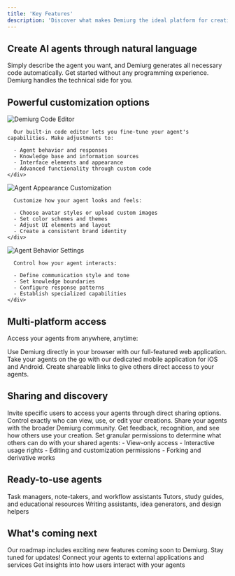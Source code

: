 ```yaml
---
title: 'Key Features'
description: 'Discover what makes Demiurg the ideal platform for creating and sharing AI agents'
---
```


## Create AI agents through natural language

<CardGroup cols={2}>
  <Card title="Prompt-based creation" icon="wand-magic-sparkles">
    Simply describe the agent you want, and Demiurg generates all necessary code automatically.
  </Card>
  <Card title="No coding required" icon="code-slash">
    Get started without any programming experience. Demiurg handles the technical side for you.
  </Card>
</CardGroup>

## Powerful customization options

<Tabs>
  <Tab title="Code Editor">
    <div className="mt-4">
      <img src="/images/code-editor.png" alt="Demiurg Code Editor" />
      
      Our built-in code editor lets you fine-tune your agent's capabilities. Make adjustments to:
      
      - Agent behavior and responses
      - Knowledge base and information sources
      - Interface elements and appearance
      - Advanced functionality through custom code
    </div>
  </Tab>
  <Tab title="Appearance">
    <div className="mt-4">
      <img src="/images/appearance.png" alt="Agent Appearance Customization" />
      
      Customize how your agent looks and feels:
      
      - Choose avatar styles or upload custom images
      - Set color schemes and themes
      - Adjust UI elements and layout
      - Create a consistent brand identity
    </div>
  </Tab>
  <Tab title="Behavior">
    <div className="mt-4">
      <img src="/images/behavior.png" alt="Agent Behavior Settings" />
      
      Control how your agent interacts:
      
      - Define communication style and tone
      - Set knowledge boundaries
      - Configure response patterns
      - Establish specialized capabilities
    </div>
  </Tab>
</Tabs>

## Multi-platform access

Access your agents from anywhere, anytime:

<Steps>
  <Step title="Web Application">
    Use Demiurg directly in your browser with our full-featured web application.
  </Step>
  <Step title="Mobile App">
    Take your agents on the go with our dedicated mobile application for iOS and Android.
  </Step>
  <Step title="Sharing Links">
    Create shareable links to give others direct access to your agents.
  </Step>
</Steps>

## Sharing and discovery

<AccordionGroup>
  <Accordion title="Share with friends" icon="user-group">
    Invite specific users to access your agents through direct sharing options. Control exactly who can view, use, or edit your creations.
  </Accordion>
  <Accordion title="Publish to community" icon="globe">
    Share your agents with the broader Demiurg community. Get feedback, recognition, and see how others use your creation.
  </Accordion>
  <Accordion title="Permission controls" icon="lock">
    Set granular permissions to determine what others can do with your shared agents:
    - View-only access
    - Interactive usage rights
    - Editing and customization permissions
    - Forking and derivative works
  </Accordion>
</AccordionGroup>

## Ready-to-use agents

<CardGroup cols={3}>
  <Card title="Productivity" icon="briefcase">
    Task managers, note-takers, and workflow assistants
  </Card>
  <Card title="Learning" icon="graduation-cap">
    Tutors, study guides, and educational resources
  </Card>
  <Card title="Creative" icon="paintbrush">
    Writing assistants, idea generators, and design helpers
  </Card>
</CardGroup>

## What's coming next

<Info>
  Our roadmap includes exciting new features coming soon to Demiurg. Stay tuned for updates!
</Info>

<CardGroup cols={2}>
  <Card title="API Access" icon="plug" color="#1C3943">
    Connect your agents to external applications and services
  </Card>
  <Card title="Advanced Analytics" icon="chart-line" color="#1C3943">
    Get insights into how users interact with your agents
  </Card>
</CardGroup>